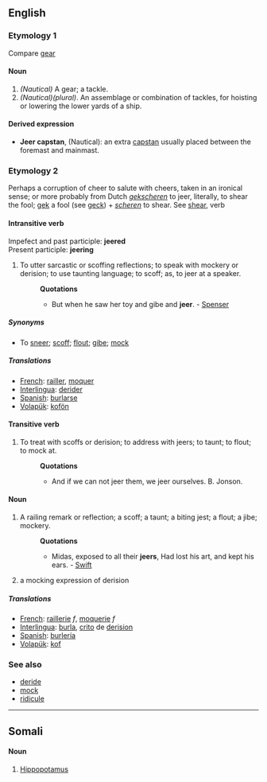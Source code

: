 ==English==
===Etymology 1===
Compare [[gear]] 
====Noun====
#''(Nautical)'' A gear; a tackle. 
#''(Nautical)(plural)''. An assemblage or combination of tackles, for hoisting or lowering the lower yards of a ship. 
====Derived expression====
*'''Jeer capstan''', (Nautical): an extra [[capstan]] usually placed between the foremast and mainmast.
===Etymology 2===
Perhaps a corruption of cheer to salute with cheers, taken in an ironical sense; or more probably from Dutch ''[[gekscheren]]'' to jeer, literally, to shear the fool; [[gek]] a fool (see [[geck]]) + ''[[scheren]]'' to shear. See [[shear]], verb
====Intransitive verb====
Impefect and past participle: '''jeered'''<br>
Present participle: '''jeering'''
#To utter sarcastic or scoffing reflections; to speak with mockery or derision; to use taunting language; to scoff; as, to jeer at a speaker.
#:'''Quotations'''
#:*But when he saw her toy and gibe and '''jeer'''. - [[Spenser]]
=====Synonyms=====
*To [[sneer]]; [[scoff]]; [[flout]]; [[gibe]]; [[mock]]
===== Translations ===== 
*[[French]]: [[railler]], [[moquer]]
*[[Interlingua]]: [[derider]] 
*[[Spanish]]: [[burlarse]] 
*[[Volapük]]: [[kofön]] 

====Transitive verb====
#To treat with scoffs or derision; to address with jeers; to taunt; to flout; to mock at.
#:'''Quotations'''
#:*And if we can not jeer them, we jeer ourselves. B. Jonson.
====Noun====
#A railing remark or reflection; a scoff; a taunt; a biting jest; a flout; a jibe; mockery.
#:'''Quotations'''
#:*Midas, exposed to all their '''jeers''', Had lost his art, and kept his ears. - [[Swift]]
# a mocking expression of derision
===== Translations ===== 
*[[French]]: [[raillerie]] ''f'', [[moquerie]] ''f''
*[[Interlingua]]: [[burla]], [[crito]] de [[derision]] 
*[[Spanish]]: [[burlería]] 
*[[Volapük]]: [[kof]]

=== See also === 
*[[deride]]
*[[mock]]
*[[ridicule]]
----------
==Somali==
====Noun====
#[[hippopotamus|Hippopotamus]]
<!--Not sure that the translation is totally right, that's why I leave it hidden
#:''Jeertu way jeclayd dhexqaadka dhoobaada'' - The hippopotamus loved wallowing. -->